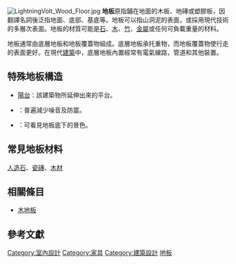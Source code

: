 [[File:LightningVolt_Wood_Floor.jpg|thumb]]
'''地板'''原指鋪在地面的木板、地磚或塑膠板，因翻譯名詞後泛指地面、底部、基底等。地板可以指山洞泥的表面，或採用現代技術的多層次表面。地板的材質可能是[[石|石]]、[[木|木]]、[[竹|竹]]、[[金屬|金屬]]或任何可負載重量的材料。

地板通常由底層地板和地板覆蓋物組成。底層地板承托重物，而地板覆蓋物使行走的表面更好。在現代[[建築|建築]]中，底層地板內置經常有電氣線路，管道和其他裝置。

==特殊地板構造==
*[[陽台|陽台]]：該建築物所延伸出來的平台。
*{{link-en|浮動式地板|Floating floor}}：普遍減少噪音及防震。
*{{link-en|透明地板|Glass floor}}：可看見地板底下的景色。

==常見地板材料==
[[人造石|人造石]]、[[瓷磚|瓷磚]]、[[木材|木材]]

==相關條目==
*[[木地板|木地板]]

==參考文獻==
{{reflist}}

{{Authority control}}
{{Arch-stub}}
[[Category:室內設計|Category:室內設計]]
[[Category:家具|Category:家具]]
[[Category:建築設計|Category:建築設計]]
[[Category:地板|]]